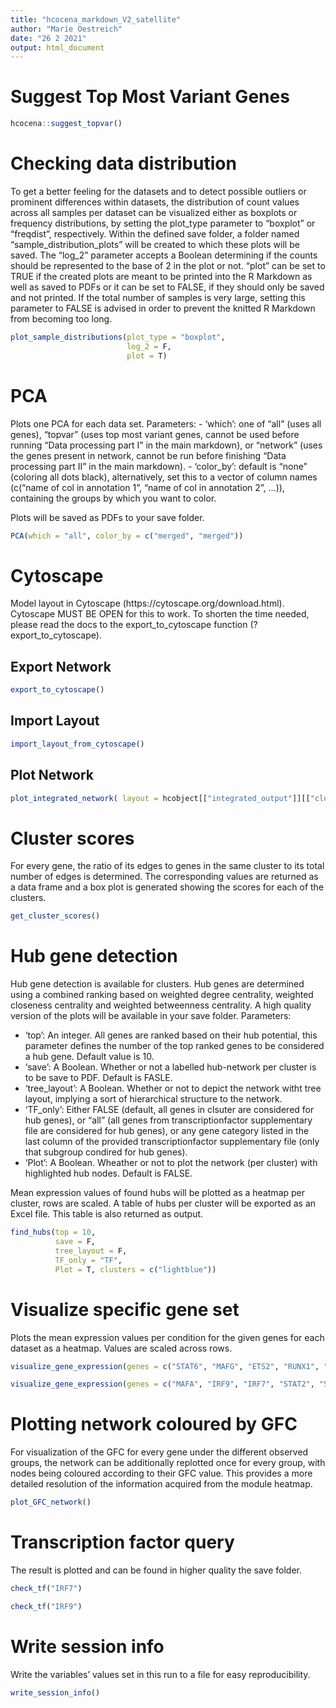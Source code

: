 ```yaml
---
title: "hcocena_markdown_V2_satellite"
author: "Marie Oestreich"
date: "26 2 2021"
output: html_document
---
```


# Suggest Top Most Variant Genes

```r

hcocena::suggest_topvar()

```


# Checking data distribution

  To get a better feeling for the datasets and to detect possible outliers or prominent differences within datasets, the distribution of count values across all samples per dataset can be visualized either as boxplots or frequency distributions, by setting the plot_type parameter to “boxplot” or “freqdist”, respectively. Within the defined save folder, a folder named “sample_distribution_plots” will be created to which these plots will be saved. 
  The "log_2" parameter accepts a Boolean determining if the counts should be represented to the base of 2 in the plot or not. 
  "plot" can be set to TRUE if the created plots are meant to be printed into the R Markdown as well as saved to PDFs or it can be set to FALSE, if they should only be saved and not printed. If the total number of samples is very large, setting this parameter to FALSE is advised in order to prevent the knitted R Markdown from becoming too long.


```r

plot_sample_distributions(plot_type = "boxplot",
                          log_2 = F, 
                          plot = T)

```


# PCA 

  Plots one PCA for each data set. 
  Parameters:
    - 'which': one of "all" (uses all genes), "topvar" (uses top most variant genes, cannot be used before running "Data processing part I" in the main markdown), or "network" (uses the genes present in network, cannot be run before finishing "Data processing part II" in the main markdown).
    - 'color_by': default is "none" (coloring all dots black), alternatively, set this to a vector of column names (c("name of col in annotation 1", "name of col in annotation 2", ...)), containing the groups by which you want to color.
    
  Plots will be saved as PDFs to your save folder.
    

```r

PCA(which = "all", color_by = c("merged", "merged"))

```



# Cytoscape

  Model layout in Cytoscape (https://cytoscape.org/download.html). Cytoscape MUST BE OPEN for this to work. To shorten the time needed, please read the docs to the export_to_cytoscape function (?export_to_cytoscape). 
  
## Export Network
  
```r

export_to_cytoscape()

```


## Import Layout

```r

import_layout_from_cytoscape()

```



## Plot Network


```r

plot_integrated_network( layout = hcobject[["integrated_output"]][["cluster_calc"]][["layout"]] )

```



# Cluster scores

  For every gene, the ratio of its edges to genes in the same cluster to its total number of edges is determined. The corresponding values are returned as a data frame and a box plot is generated showing the scores for each of the clusters.
  
```r

get_cluster_scores()

```


# Hub gene detection

  Hub gene detection is available for clusters. Hub genes are determined using a combined ranking based on weighted degree centrality, weighted closeness centrality and weighted betweenness centrality. A high quality version of the plots will be available in your save folder. 
  Parameters:
  
  - 'top': An integer. All genes are ranked based on their hub potential, this parameter defines the number of the top ranked genes to be considered a hub gene. Default value is 10. 
  - 'save': A Boolean. Whether or not a labelled hub-network per cluster is to be save to PDF. Default is FASLE.
  - 'tree_layout': A Boolean. Whether or not to depict the network witht tree layout, implying a sort of hierarchical structure to the network.
  - 'TF_only': Either FALSE (default, all genes in clsuter are considered for hub genes), or "all" (all genes from transcriptionfactor supplementary file are considered for hub genes), or any gene category listed in the last column of the provided transcriptionfactor supplementary file (only that subgroup condired for hub genes).
  - 'Plot': A Boolean. Wheather or not to plot the network (per cluster) with highlighted hub nodes. Default is FALSE.
        
Mean expression values of found hubs will be plotted as a heatmap per cluster, rows are scaled. 
A table of hubs per cluster will be exported as an Excel file. This table is also returned as output.
  

  
```r


find_hubs(top = 10, 
          save = F, 
          tree_layout = F, 
          TF_only = "TF", 
          Plot = T, clusters = c("lightblue"))

```
  


# Visualize specific gene set
  
  Plots the mean expression values per condition for the given genes for each dataset as a heatmap. Values are scaled across rows.
  
```r

visualize_gene_expression(genes = c("STAT6", "MAFG", "ETS2", "RUNX1", "TFE3", "HES6", "IRF4", "FOXQ1", "CREB5", "SPN", "SOX8", "SIP1", "FOXD2", "GTF3C3", "BATF3", "EGR3", "FOS"), name = "IL4_genes")

visualize_gene_expression(genes = c("MAFA", "IRF9", "IRF7", "STAT2", "STAT1", "NFIX", "ELF4", "ETV7"), name = "IGNg_genes")

```
  


# Plotting network coloured by GFC

  For visualization of the GFC for every gene under the different observed groups, the network can be additionally replotted once for every group, with nodes being coloured according to their GFC value. This provides a more detailed resolution of the information acquired from the module heatmap.
 

```r

plot_GFC_network()

```


# Transcription factor query

  The result is plotted and can be found in higher quality the save folder.

```r

check_tf("IRF7")

check_tf("IRF9")

```



# Write session info

  Write the variables' values set in this run to a file for easy reproducibility.
  
```r

write_session_info()

```

